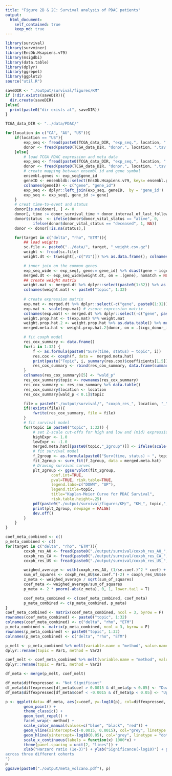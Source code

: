 ```yaml
---
title: "Figure 2B & 2C: Survival analysis of PDAC patients"
output:
  html_document:
    self_contained: true
    keep_md: true
---
```


```r
library(survival)
library(survminer)
library(EnsDb.Hsapiens.v79)
library(msigdbi)
library(data.table)
library(dplyr)
library(ggrepel)
library(ggplot2)
source("util.R")

saveDIR <- "./output/survival/figures/KM"
if (!dir.exists(saveDIR)){
  dir.create(saveDIR)
}else{
  print(paste0("dir exists at", saveDIR))
}
```

```r
TCGA_data_DIR <- "../data/PDAC/"

for(location in c("CA", "AU", "US")){
    if(location == "US"){
        exp_seq <- fread(paste0(TCGA_data_DIR, "exp_seq.", location, ".tsv.gz"))
        donor <- fread(paste0(TCGA_data_DIR, "donor.", location, ".tsv.gz"))
    }else{
        # load TCGA PDAC expression and meta data
        exp_seq <- fread(paste0(TCGA_data_DIR, "exp_seq.", location, ".tsv.gz"))
        donor <- fread(paste0(TCGA_data_DIR, "donor.", location, ".tsv.gz"))
        # create mapping betwwen ensembl id and gene symbol
        ensembl.genes <- exp_seq$gene_id
        geneID <- ensembldb::select(EnsDb.Hsapiens.v79, keys= ensembl.genes, keytype = "GENEID", columns <- c("SYMBOL","GENEID"))
        colnames(geneID) <- c("gene", "gene_id")
        exp_seq <- dplyr::left_join(exp_seq, geneID,  by = 'gene_id')
        exp_seq <- exp_seq[, gene_id := gene]
    }
    # creat time-to-event and status
    donor[is.na(donor), ] <- 0
    donor[, time := donor_survival_time + donor_interval_of_last_followup]
    donor$status  <- ifelse(donor$donor_vital_status == "alive", 0,
            ifelse(donor$donor_vital_status == "deceased", 1, NA))
    donor <- donor[!is.na(status),]

    for(target in c("delta", "rho", "ETM")){
        ## load weights
        sc.file <- paste0("../data/", target, "_weight.csv.gz")
        weight <- fread(sc.file) 
        weight.dt <- t(weight[,-c("V1")]) %>% as.data.frame(); colnames(weight.dt) <- weight$V1; weight.dt$gene <- rownames(weight.dt)

        # inner join on the common genes
        exp_seq_wide <- exp_seq[, gene:= gene_id] %>% dcast(gene ~ icgc_donor_id, value.var = "raw_read_count", fun.aggregate = sum) %>% data.table()
        merged.dt <- exp_seq_wide[weight.dt, on = .(gene), nomatch = NULL]
        ## create weight matrix
        weight.mat <- merged.dt %>% dplyr::select(paste0(1:32)) %>% as.matrix()
        colnames(weight.mat) <- paste0("topic", 1:32)
        
        # create expression matrix
        exp.mat <- merged.dt %>% dplyr::select(-c("gene", paste0(1:32))) %>% as.matrix()
        exp.mat <- scale(exp.mat) # zscore expression matrix
        colnames(exp.mat) <- merged.dt %>% dplyr::select(-c("gene", paste0(1:32))) %>% colnames()
        weight.prop.hat <- t(exp.mat) %*% weight.mat
        weight.prop.hat.2 <- weight.prop.hat %>% as.data.table() %>% mutate(icgc_donor_id := rownames(weight.prop.hat))
        merged.meta.hat <- weight.prop.hat.2[donor, on = .(icgc_donor_id), nomatch = NULL] 

        # fit coxph model
        res_cox_summary <- data.frame()
        for(i in 1:32) {
            f <- as.formula(paste0("Surv(time, status) ~ topic", i))
            res.cox <- coxph(f, data =  merged.meta.hat)
            print(paste("Topic", i, summary(res.cox)$coefficients[1,5]))
            res_cox_summary <- rbind(res_cox_summary, data.frame(summary(res.cox)$coefficients))
        }
        colnames(res_cox_summary)[5] <- "wald_p"
        res_cox_summary$topic <- rownames(res_cox_summary)
        res_cox_summary <- res_cox_summary %>% data.table()
        res_cox_summary$location <- location
        res_cox_summary[wald_p < 0.1]$topic

        file = paste0("./output/survival/", "coxph_res_", location, "_", target, ".txt")
        if(!exists(file)){
            fwrite(res_cox_summary, file = file)
        }
        # fit survival model
        for(topic in paste0("topic", 1:32)) {
            # set Z-scale cut-offs for high and low and (mid) expression
            highExpr <- 1.0
            lowExpr <- -1.0
            merged.meta.hat[[paste0(topic,"_2group")]] <- ifelse(scale(merged.meta.hat[[topic]]) >= 0, 'UP','DOWN')
            # fit survival model
            f_2group <- as.formula(paste0("Surv(time, status) ~ ", topic, "_2group"))
            fit_2group <- surv_fit(f_2group, data = merged.meta.hat)
            # Drawing survival curves
            plt_2group <- ggsurvplot(fit_2group, 
                    conf.int=TRUE, 
                    pval=TRUE, risk.table=TRUE, 
                    legend.labs=c("DOWN", "UP"), 
                    legend.title=topic,  
                    title="Kaplan-Meier Curve for PDAC Survival", 
                    risk.table.height=.25)
            pdf(paste0("./output/survival/figures/KM/", "KM_", topic,"_2group_",location,"_", target,".pdf"))
            print(plt_2group, newpage = FALSE)
            dev.off()
        }
    }
}
```

```r
coef_meta_combined <- c()
p_meta_combined <- c()
for(target in c("delta", "rho", "ETM")){
        coxph_res_AU <- fread(paste0("./output/survival/coxph_res_AU_", target,".txt"))
        coxph_res_CA <- fread(paste0("./output/survival/coxph_res_CA_", target,".txt"))
        coxph_res_US <- fread(paste0("./output/survival/coxph_res_US_", target,".txt"))

        weighed_average <- with(coxph_res_AU, (1/se.coef.)^2 * coef) + with(coxph_res_US, (1/se.coef.)^2 * coef) + with(coxph_res_CA, (1/se.coef.)^2 * coef)
        sum_of_squares <- coxph_res_AU$se.coef.^(-2) + coxph_res_US$se.coef.^(-2) + coxph_res_CA$se.coef.^(-2)
        z_meta <- weighed_average / sqrt(sum_of_squares)
        coef_meta <- weighed_average/sum_of_squares
        p_meta <- 2 * pnorm(-abs(z_meta), 0, 1, lower.tail = T)

        coef_meta_combined <- c(coef_meta_combined, coef_meta)
        p_meta_combined <- c(p_meta_combined, p_meta)
}
coef_meta_combined <- matrix(coef_meta_combined, ncol = 3, byrow = F)
rownames(coef_meta_combined) <- paste0("topic", 1:32)
colnames(coef_meta_combined) <- c("delta", "rho", "ETM")
p_meta_combined <- matrix(p_meta_combined, ncol = 3, byrow = F)
rownames(p_meta_combined) <- paste0("topic", 1:32)
colnames(p_meta_combined) <- c("delta", "rho", "ETM")
```

```r
p_melt <- p_meta_combined %>% melt(variable.name = "method", value.name = "p") %>%
dplyr::rename(topic = Var1, method = Var2)

coef_melt <- coef_meta_combined %>% melt(variable.name = "method", value.name = "coef") %>%
dplyr::rename(topic = Var1, method = Var2)

df_meta <- merge(p_melt, coef_melt)

df_meta$diffexpressed <- "Not Significant"
df_meta$diffexpressed[df_meta$coef > 0.0015 & df_meta$p < 0.05] <- "Down-survival Topic"
df_meta$diffexpressed[df_meta$coef < -0.0015 & df_meta$p < 0.05] <- "Up-survival Topic"

p <- ggplot(data= df_meta, aes(x=coef, y=-log10(p), col=diffexpressed, label=topic)) + 
        geom_point() + 
        theme_classic() +
        geom_text_repel() +
        facet_wrap(~ method) +
        scale_color_manual(values=c("blue", "black", "red")) +
        geom_vline(xintercept=c(-0.0015, 0.0015), col="grey", linetype = "dotted") +
        geom_hline(yintercept=-log10(0.05), col="grey", linetype = "dotted")+
        scale_x_continuous(labels = function(x) 1000*x) +
        theme(panel.spacing = unit(2, "lines")) +
        xlab("Harzard ratio (1e-3)") + ylab("Significance(-log10)") + ggtitle("PDAC survival analysis
across three different cohorts
")
p
ggsave(paste0("./output/meta_volcano.pdf"), p)
```